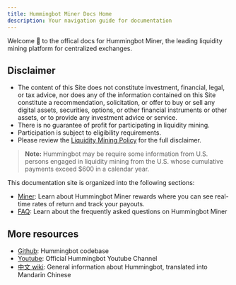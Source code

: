 ```yaml
---
title: Hummingbot Miner Docs Home
description: Your navigation guide for documentation
---
```


Welcome 👋 to the offical docs for Hummingbot Miner, the leading liquidity mining platform for centralized exchanges.

## Disclaimer

- The content of this Site does not constitute investment, financial, legal, or tax advice, nor does any of the information contained on this Site constitute a recommendation, solicitation, or offer to buy or sell any digital assets, securities, options, or other financial instruments or other assets, or to provide any investment advice or service.
- There is no guarantee of profit for participating in liquidity mining.
- Participation is subject to eligibility requirements.
- Please review the [Liquidity Mining Policy](https://hummingbot.io/liquidity-mining-policy/) for the full disclaimer.

> **Note:** Hummingbot may be require some information from U.S. persons engaged in liquidity mining from the U.S. whose cumulative payments exceed $600 in a calendar year.

This documentation site is organized into the following sections:

- [Miner](/miner-app/overview/): Learn about Hummingbot Miner rewards where you can see real-time rates of return and track your payouts.
- [FAQ](/faq/liquidity-mining/): Learn about the frequently asked questions on Hummingbot Miner

## More resources

- [Github](https://github.com/coinalpha/hummingbot): Hummingbot codebase
- [Youtube](https://www.youtube.com/channel/UCxzzdEnDRbylLMWmaMjywOA): Official Hummingbot Youtube Channel
- [中文 wiki](https://github.com/coinalpha/hummingbot_chinese): General information about Hummingbot, translated into Mandarin Chinese
